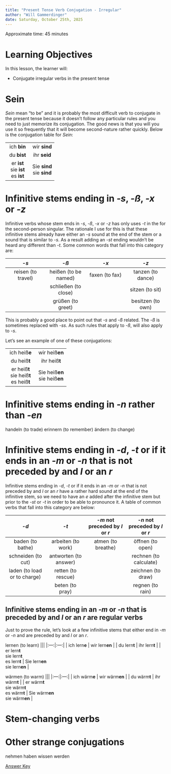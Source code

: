 ```yaml
---
title: "Present Tense Verb Conjugation - Irregular"
author: "Will Gammerdinger"
date: Saturday, October 25th, 2025
---
```


Approximate time: 45 minutes

# Learning Objectives

In this lesson, the learner will:

* Conjugate irregular verbs in the present tense

# Sein

*Sein* mean "to be" and it is probably the most difficult verb to conjugate in the present tense because it doesn't follow any particular rules and you need to just memorize its conjugation. The good news is that you will you use it so frequently that it will become second-nature rather quickly. Below is the conjugation table for *Sein*:

|||
|:---:|:---:|
| ich **bin** | wir **sind** |
| du **bist** | ihr **seid** |
| er **ist**<br>sie **ist**<br>es **ist** | Sie **sind**<br>sie **sind** |

# Infinitive stems ending in *-s*, *-ß*, *-x* or *-z*

Infinitive verbs whose stem ends in *-s*, *-ß*, *-x* or *-z* has only uses *-t* in the for the second-person singular. The rationale I use for this is that these infinitive stems already have either an *-s* sound at the end of the stem or a sound that is similar to *-s*. As a result adding an *-st* ending wouldn't be heard any different than *-t*. Some common words that fall into this category are:

| *-s* |*-ß* |*-x* |*-z* |
|:---:|:---:|:---:|:---:|
| reisen (to travel) | heißen (to be named) | faxen (to fax) | tanzen (to dance) |
||schließen (to close) || sitzen (to sit) |
|| grüßen (to greet) || besitzen (to own) |

This is probably a good place to point out that *-s* and *-ß* related. The *-ß* is sometimes replaced with *-ss*. As such rules that apply to *-ß*, will also apply to *-s*.

Let's see an example of one of these conjugations:

|||
|:---:|:---:|
| ich heiß**e** | wir heiß**en** |
| du heiß**t** | ihr heiß**t** |
| er heiß**t**<br>sie heiß**t**<br>es heiß**t** | Sie heiß**en**<br>sie heiß**en** |

# Infinitive stems ending in *-n* rather than *-en*

handeln (to trade)
erinnern (to remember)
ändern (to change)

# Infinitive stems ending in *-d*, *-t* or if it ends in an *-m* or *-n* that is not preceded by and *l* or an *r*

Infinitive stems ending in *-d*, *-t* or if it ends in an *-m* or *-n* that is not preceded by and *l* or an *r* have a rather hard sound at the end of the infinitive stem, so we need to have an *e* added after the infinitive stem but prior to the *-st* or *-t* in order to be able to pronounce it. A table of common verbs that fall into this category are below:

| *-d* |*-t* |*-m* not preceded by *l* or *r* |*-n* not preceded by *l* or *r* |
|:---:|:---:|:---:|:---:|
| baden (to bathe) | arbeiten (to work) | atmen (to breathe) | öffnen (to open) |
| schneiden (to cut) | antworten (to answer) || rechnen (to calculate) |
| laden (to load or to charge) | retten (to rescue) || zeichnen (to draw) |
|| beten (to pray) || regnen (to rain) |

## Infinitive stems ending in an *-m* or *-n* that is preceded by and *l* or an *r* are regular verbs

Just to prove the rule, let's look at a few infinitive stems that either end in *-m* or *-n* and are preceded by and *l* or an *r*.

lernen (to learn)
|||
|:---:|:---:|
| ich lern**e** | wir lern**en** |
| du lern**t** | ihr lern**t** |
| er lern**t**<br>sie lern**t**<br>es lern**t** | Sie lern**en**<br>sie lern**en** |

wärmen (to warm)
|||
|:---:|:---:|
| ich wärm**e** | wir wärm**en** |
| du wärm**t** | ihr wärm**t** |
| er wärm**t**<br>sie wärm**t**<br>es wärm**t** | Sie wärm**en**<br>sie wärm**en** |


# Stem-changing verbs

# Other strange conjugations

nehmen
haben
wissen
werden


::: {.callout-tip title="**Exercise**"}


[Answer Key](03_Present_verb_conjugation_irregular-Answer_key.qmd)
:::



